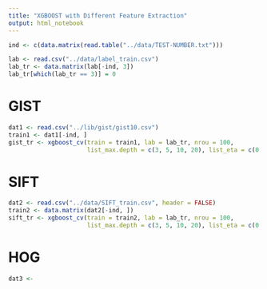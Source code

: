 ```yaml
---
title: "XGBOOST with Different Feature Extraction"
output: html_notebook
---
```


```r
ind <- c(data.matrix(read.table("../data/TEST-NUMBER.txt")))

lab <- read.csv("../data/label_train.csv")
lab_tr <- data.matrix(lab[-ind, 3])
lab_tr[which(lab_tr == 3)] = 0
```


# GIST
```r
dat1 <- read.csv("../lib/gist/gist10.csv")
train1 <- dat1[-ind, ]
gist_tr <- xgboost_cv(train = train1, lab = lab_tr, nrou = 100, 
                      list_max.depth = c(3, 5, 10, 20), list_eta = c(0.03, 0.3, 0.8), name = "GIST")
```

# SIFT
```r
dat2 <- read.csv("../data/SIFT_train.csv", header = FALSE)
train2 <- data.matrix(dat2[-ind, ])
sift_tr <- xgboost_cv(train = train2, lab = lab_tr, nrou = 100, 
                      list_max.depth = c(3, 5, 10, 20), list_eta = c(0.03, 0.3, 0.8), name = "SIFT")
```

# HOG
```r
dat3 <- 
```


